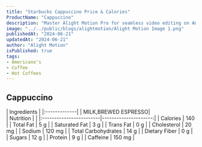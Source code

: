 ```yaml
---
title: "Starbucks Cappuccino Price & Calories"
ProductName: "Cappuccino" 
description: "Master Alight Motion Pro for seamless video editing on Android, iOS, and Tablets with our ultimate guide, unlocking advanced features and elevating your skills in 2024!"
image: "../../public/blogs/alightmotion/Alight Motion Image 1.png"
publishedAt: "2024-06-21"
updatedAt: "2024-06-21"
author: "Alight Motion"
isPublished: true
tags:
- Americano's
- Coffee
- Hot Coffees
---
```



## Cappuccino

<div className="tables-container">
  <div className="table-wrapper">
    | Ingredients  |
    |:-------------|
    | MILK,BREWED ESPRESSO|
  </div>
  <div className="table-wrapper">
    | Nutrition               |                      |
    |:------------------------|---------------------:|
    | Calories                | 140                  |
    | Total Fat               | 5 g                  |
    | Saturated Fat           | 3 g                  |
    | Trans Fat               | 0 g                  |
    | Cholesterol             | 20 mg                |
    | Sodium                  | 120 mg               |
    | Total Carbohydrates     | 14 g                 |
    | Dietary Fiber           | 0 g                  |
    | Sugars                  | 12 g                 |
    | Protein                 | 9 g                  |
    | Caffeine                | 150 mg               |
  </div>
</div>
<style jsx>{`
  .tables-container {
    display: flex;
    flex-direction: row;
    gap: 30px;
  }
  .table-wrapper {
    width: 500px; /* Adjust as needed */
  }
  @media (max-width: 768px) {
    .tables-container {
      flex-direction: column;
      gap: 0px; /* Adjust as needed */
    }
    .table-wrapper {
      width: 100%; /* Adjust as needed */
    }
  }
`}</style>
